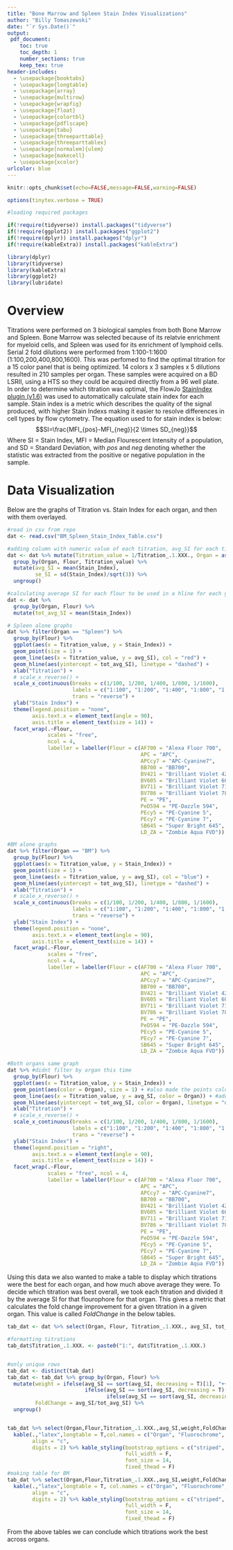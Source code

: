 ```yaml
---
title: "Bone Marrow and Spleen Stain Index Visualizations"
author: "Billy Tomaszewski"
date: "`r Sys.Date()`"
output:
 pdf_document:
    toc: true
    toc_depth: 1
    number_sections: true
    keep_tex: true
header-includes:
  - \usepackage{booktabs}
  - \usepackage{longtable}
  - \usepackage{array}
  - \usepackage{multirow}
  - \usepackage{wrapfig}
  - \usepackage{float}
  - \usepackage{colortbl}
  - \usepackage{pdflscape}
  - \usepackage{tabu}
  - \usepackage{threeparttable}
  - \usepackage{threeparttablex}
  - \usepackage[normalem]{ulem}
  - \usepackage{makecell}
  - \usepackage{xcolor}
urlcolor: blue
---
```


```r
knitr::opts_chunk$set(echo=FALSE,message=FALSE,warning=FALSE)
```

```r
options(tinytex.verbose = TRUE)
```

```r
#loading required packages

if(!require(tidyverse)) install.packages("tidyverse") 
if(!require(ggplot2)) install.packages("ggplot2") 
if(!require(dplyr)) install.packages("dplyr") 
if(!require(kableExtra)) install.packages("kableExtra")

library(dplyr)
library(tidyverse)
library(kableExtra)
library(ggplot2)
library(lubridate)
```

# Overview

Titrations were performed on 3 biological samples from both Bone Marrow and Spleen. Bone Marrow was selected because of its relatvie enrichment for myeloid cells, and Spleen was used for its enrichment of lymphoid cells. Serial 2 fold dilutions were performed from 1:100-1:1600 (1:100,200,400,800,1600). This was perfomed to find the optimal titration for a 15 color panel that is being optimized. 14 colors x 3 samples x 5 dilutions resulted in 210 samples per organ. These samples were acquired on a BD LSRII, using a HTS so they could be acquired directly from a 96 well plate. In order to determine which titration was optimal, the FlowJo [StainIndex plugin (v1.6)](https://www.flowjo.com/exchange/#/plugin/profile?id=41) was used to automatically calculate stain index for each sample. Stain index is a metric which describes the quality of the signal produced, with higher Stain Indexs making it easier to resolve differences in cell types by flow cytometry. The equation used to for stain index is below: 
$$SI=\frac{MFI_{pos}-MFI_{neg}}{2 \times SD_{neg}}$$
Where SI = Stain Index, MFI = Median Flourescent Intensity of a population, and SD = Standard Deviation, with $pos$ and $neg$ denoting whether the statistic was extracted from the positive or negative population in the sample. 

# Data Visualization

Below are the graphs of Titration vs. Stain Index for each organ, and then with them overlayed. 

```r

#read in csv from repo
dat <- read.csv("BM_Spleen_Stain_Index_Table.csv")

#adding column with numeric value of each titration, avg_SI for each titration, and  standard error  as se_SI
dat <- dat %>% mutate(Titration_value = 1/Titration_.1.XXX., Organ = as.factor(Organ)) %>% 
  group_by(Organ, Flour, Titration_value) %>% 
  mutate(avg_SI = mean(Stain_Index), 
         se_SI = sd(Stain_Index)/sqrt(3)) %>% 
  ungroup()

#calculating average SI for each flour to be used in a hline for each graph 
dat <- dat %>% 
  group_by(Organ, Flour) %>% 
  mutate(tot_avg_SI = mean(Stain_Index))

# Spleen alone graphs
dat %>% filter(Organ == "Spleen") %>% 
  group_by(Flour) %>% 
  ggplot(aes(x = Titration_value, y = Stain_Index)) + 
  geom_point(size = 1) +
  geom_line(aes(x = Titration_value, y = avg_SI), col = "red") +
  geom_hline(aes(yintercept = tot_avg_SI), linetype = "dashed") +
  xlab("Titration") +
  # scale_x_reverse() +
  scale_x_continuous(breaks = c(1/100, 1/200, 1/400, 1/800, 1/1600), 
                     labels = c("1:100", "1:200", "1:400", "1:800", "1:1600"), 
                     trans = "reverse") +
  ylab("Stain Index") +
  theme(legend.position = "none", 
        axis.text.x = element_text(angle = 90), 
        axis.title = element_text(size = 14)) +
  facet_wrap(.~Flour, 
             scales = "free", 
             ncol = 4, 
             labeller = labeller(Flour = c(AF700 = "Alexa Fluor 700", 
                                           APC = "APC", 
                                           APCcy7 = "APC-Cyanine7", 
                                           BB700 = "BB700", 
                                           BV421 = "Brilliant Violet 421", 
                                           BV605 = "Brilliant Violet 605", 
                                           BV711 = "Brilliant Violet 711", 
                                           BV786 = "Brilliant Violet 786", 
                                           PE = "PE", 
                                           PeD594 = "PE-Dazzle 594", 
                                           PEcy5 = "PE-Cyanine 5", 
                                           PEcy7 = "PE-Cyanine 7", 
                                           SB645 = "Super Bright 645", 
                                           LD_ZA = "Zombie Aqua FVD")) )
```

```r
#BM alone graphs
dat %>% filter(Organ == "BM") %>% 
  group_by(Flour) %>% 
  ggplot(aes(x = Titration_value, y = Stain_Index)) + 
  geom_point(size = 1) +
  geom_line(aes(x = Titration_value, y = avg_SI), col = "blue") +
  geom_hline(aes(yintercept = tot_avg_SI), linetype = "dashed") +
  xlab("Titration") +
  # scale_x_reverse() +
  scale_x_continuous(breaks = c(1/100, 1/200, 1/400, 1/800, 1/1600), 
                     labels = c("1:100", "1:200", "1:400", "1:800", "1:1600"), 
                     trans = "reverse") +
  ylab("Stain Index") +
  theme(legend.position = "none", 
        axis.text.x = element_text(angle = 90), 
        axis.title = element_text(size = 14)) +
  facet_wrap(.~Flour, 
             scales = "free", 
             ncol = 4, 
             labeller = labeller(Flour = c(AF700 = "Alexa Fluor 700", 
                                           APC = "APC", 
                                           APCcy7 = "APC-Cyanine7", 
                                           BB700 = "BB700", 
                                           BV421 = "Brilliant Violet 421", 
                                           BV605 = "Brilliant Violet 605", 
                                           BV711 = "Brilliant Violet 711", 
                                           BV786 = "Brilliant Violet 786", 
                                           PE = "PE", 
                                           PeD594 = "PE-Dazzle 594", 
                                           PEcy5 = "PE-Cyanine 5", 
                                           PEcy7 = "PE-Cyanine 7", 
                                           SB645 = "Super Bright 645", 
                                           LD_ZA = "Zombie Aqua FVD")) )
```

```r
#Both organs same graph
dat %>% #didnt filter by organ this time
  group_by(Flour) %>% 
  ggplot(aes(x = Titration_value, y = Stain_Index)) + 
  geom_point(aes(color = Organ), size = 1) + #also made the points colored by organ
  geom_line(aes(x = Titration_value, y = avg_SI, color = Organ)) + #added color by organ instead
  geom_hline(aes(yintercept = tot_avg_SI, color = Organ), linetype = "dashed") +
  xlab("Titration") +
  # scale_x_reverse() +
  scale_x_continuous(breaks = c(1/100, 1/200, 1/400, 1/800, 1/1600), 
                     labels = c("1:100", "1:200", "1:400", "1:800", "1:1600"), 
                     trans = "reverse") +
  ylab("Stain Index") +
  theme(legend.position = "right", 
        axis.text.x = element_text(angle = 90), 
        axis.title = element_text(size = 14)) +
  facet_wrap(.~Flour, 
             scales = "free", ncol = 4, 
             labeller = labeller(Flour = c(AF700 = "Alexa Fluor 700", 
                                           APC = "APC", 
                                           APCcy7 = "APC-Cyanine7", 
                                           BB700 = "BB700", 
                                           BV421 = "Brilliant Violet 421", 
                                           BV605 = "Brilliant Violet 605", 
                                           BV711 = "Brilliant Violet 711", 
                                           BV786 = "Brilliant Violet 786", 
                                           PE = "PE", 
                                           PeD594 = "PE-Dazzle 594", 
                                           PEcy5 = "PE-Cyanine 5", 
                                           PEcy7 = "PE-Cyanine 7", 
                                           SB645 = "Super Bright 645", 
                                           LD_ZA = "Zombie Aqua FVD")) )
```
Using this data we also wanted to make a table to display which titrations were the best for each organ, and how much above average they were. To decide which titration was best overall, we took each titration and divided it by the average SI for that flourophore for that organ. This gives a metric that calculates the fold change improvement for a given titration in a given organ. This value is called $Fold Change$ in the below tables. 

```r
tab_dat <- dat %>% select(Organ, Flour, Titration_.1.XXX., avg_SI, tot_avg_SI)

#formatting titrations
tab_dat$Titration_.1.XXX. <- paste0("1:", dat$Titration_.1.XXX.)


#only unique rows
tab_dat <- distinct(tab_dat)
tab_dat <- tab_dat %>% group_by(Organ, Flour) %>% 
  mutate(weight = ifelse(avg_SI == sort(avg_SI, decreasing = T)[1], "+++", 
                         ifelse(avg_SI == sort(avg_SI, decreasing = T)[2], "++", 
                                ifelse(avg_SI == sort(avg_SI, decreasing = T)[3], "+", "-"))), 
         FoldChange = avg_SI/tot_avg_SI) %>% 
  ungroup()


tab_dat %>% select(Organ,Flour,Titration_.1.XXX.,avg_SI,weight,FoldChange) %>% filter(Organ == "Spleen") %>% 
  kable(.,"latex",longtable = T,col.names = c("Organ", "Fluorochrome", "Titration", "Average Stain Index", "Weight","Fold Change"),
        align = "c", 
        digits = 2) %>% kable_styling(bootstrap_options = c("striped", "hover", "condensed", "responsive"),
                                      full_width = F,
                                      font_size = 14,
                                      fixed_thead = F)
#making table for BM  
tab_dat %>% select(Organ,Flour,Titration_.1.XXX.,avg_SI,weight,FoldChange) %>% filter(Organ == "BM") %>% 
  kable(.,"latex",longtable = T, col.names = c("Organ", "Fluorochrome", "Titration", "Average Stain Index", "Weight","Fold Change"),
        align = "c", 
        digits = 2) %>% kable_styling(bootstrap_options = c("striped", "hover", "condensed", "responsive"),
                                      full_width = F,
                                      font_size = 14,
                                      fixed_thead = F)
```

From the above tables we can conclude which titrations work the best across organs. 
